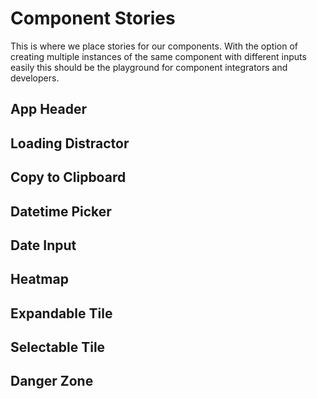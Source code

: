 
<Meta title="Components/Introduction" />

# Component Stories

This is where we place stories for our components. With the option of creating multiple instances of the same component
with different inputs easily this should be the playground for component integrators and developers.

## App Header

<Story id="components-app-header--standard" />

## Loading Distractor

<Story id="components-loading-distractor--distractor" />

## Copy to Clipboard

<Story id="components-copy-to-clipboard--standard" />

## Datetime Picker

<Story id="components-datetime-picker--date-picker" />

## Date Input

<Story id="components-date-input--date" />

## Heatmap

<Story id="components-heatmap--random" />

## Expandable Tile

<Story id="components-expandable-tile--collapsed" />

## Selectable Tile

<Story id="components-selectable-tile--selected" />

## Danger Zone

<Story id="components-danger-zone--project" />
